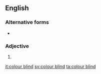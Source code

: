 {{also|colourblind|colour-blind}}
==English==

===Alternative forms===
* {{l|en|colour-blind}}

===Adjective===
{{en-adj|head=[[colour]] [[blind]]}}

# {{alternative spelling of|from=British spelling|lang=en|color blind}}

[[it:colour blind]]
[[sv:colour blind]]
[[ta:colour blind]]